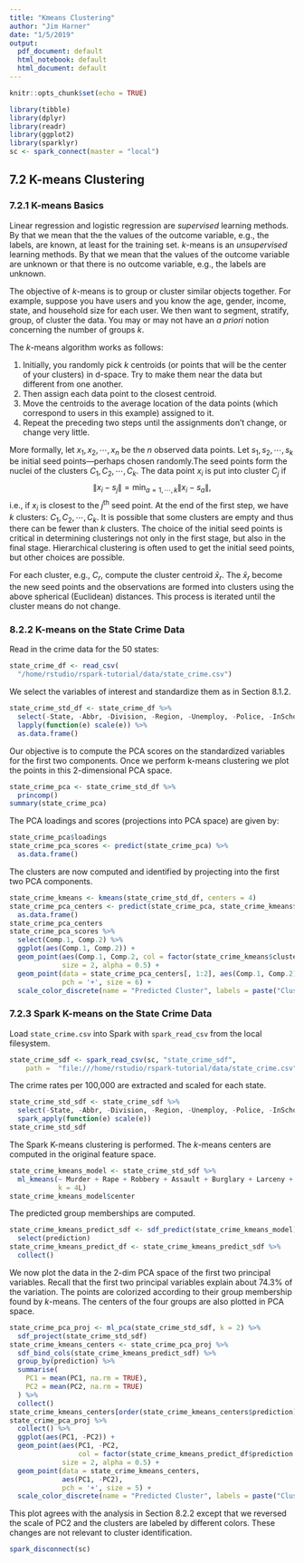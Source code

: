 ```yaml
---
title: "Kmeans Clustering"
author: "Jim Harner"
date: "1/5/2019"
output:
  pdf_document: default
  html_notebook: default
  html_document: default
---
```


```r
knitr::opts_chunk$set(echo = TRUE)

library(tibble)
library(dplyr)
library(readr)
library(ggplot2)
library(sparklyr)
sc <- spark_connect(master = "local")
```

## 7.2 K-means Clustering

### 7.2.1 K-means Basics

Linear regression and logistic regression are *supervised* learning methods. By that we mean that the the values of the outcome variable, e.g., the labels, are known, at least for the training set. $k$-means is an *unsupervised* learning methods. By that we mean that the values of the outcome variable are unknown or that there is no outcome variable, e.g., the labels are unknown.

The objective of $k$-means is to group or cluster similar objects together. For example, suppose you have users and you know the age, gender, income, state, and household size for each user. We then want to segment, stratify, group, of cluster the data. You may or may not have an *a priori* notion concerning the number of groups $k$.

The $k$-means algorithm works as follows:  

1. Initially, you randomly pick $k$ centroids (or points that will be the center of your clusters) in d-space. Try to make them near the data but different from one another.  
2. Then assign each data point to the closest centroid.  
3. Move the centroids to the average location of the data points (which correspond to users in this example) assigned to it.  
4. Repeat the preceding two steps until the assignments don’t change, or change very little.  

More formally, let $x_1, x_2, \cdots, x_n$ be the $n$ observed data points. Let $s_1, s_2, \cdots, s_k$ be initial seed points---perhaps chosen randomly.The seed points form the nuclei of the clusters $C_1, C_2, \cdots, C_k$. The data point $x_i$ is put into cluster $C_j$ if
$$
  \lVert x_i - s_j \rVert = \min_{a = 1, \cdots, k} \lVert x_i - s_a \rVert,
$$
i.e., if $x_i$ is closest to the $j^{\mbox{th}}$ seed point. At the end of the first step, we have $k$ clusters: $C_1, C_2, \cdots, C_k$. It is possible that some clusters are empty and thus there can be fewer than $k$ clusters. The choice of the initial seed points is critical in determining clusterings not only in the first stage, but also in the final stage. Hierarchical clustering is often used to get the initial seed points, but other choices are possible.

For each cluster, e.g., $C_r$, compute the cluster centroid $\bar{x}_r$. The  $\bar{x}_r$  become the new seed points and the observations are formed into clusters using the above spherical (Euclidean) distances. This process is iterated until the cluster means do not change.

### 8.2.2 K-means on the State Crime Data

Read in the crime data for the 50 states:
```r
state_crime_df <- read_csv(
  "/home/rstudio/rspark-tutorial/data/state_crime.csv")
```
We select the variables of interest and standardize them as in Section 8.1.2.
```r
state_crime_std_df <- state_crime_df %>%
  select(-State, -Abbr, -Division, -Region, -Unemploy, -Police, -InSchool) %>%
  lapply(function(e) scale(e)) %>%
  as.data.frame()
```
Our objective is to compute the PCA scores on the standardized variables for the first two components. Once we perform k-means clustering we plot the points in this 2-dimensional PCA space.
```r
state_crime_pca <- state_crime_std_df %>%
  princomp()
summary(state_crime_pca)
```
The PCA loadings and scores (projections into PCA space) are given by:
```r
state_crime_pca$loadings
state_crime_pca_scores <- predict(state_crime_pca) %>%
  as.data.frame()
```
The clusters are now computed and identified by projecting into the first two PCA components.
```r
state_crime_kmeans <- kmeans(state_crime_std_df, centers = 4)
state_crime_pca_centers <- predict(state_crime_pca, state_crime_kmeans$centers) %>%
  as.data.frame()
state_crime_pca_centers
state_crime_pca_scores %>% 
  select(Comp.1, Comp.2) %>%
  ggplot(aes(Comp.1, Comp.2)) +
  geom_point(aes(Comp.1, Comp.2, col = factor(state_crime_kmeans$cluster)),
             size = 2, alpha = 0.5) +
  geom_point(data = state_crime_pca_centers[, 1:2], aes(Comp.1, Comp.2),
             pch = '+', size = 6) +
  scale_color_discrete(name = "Predicted Cluster", labels = paste("Cluster", 1:4))
```

### 7.2.3 Spark K-means on the State Crime Data

Load `state_crime.csv` into Spark with `spark_read_csv` from the local filesystem.
```r
state_crime_sdf <- spark_read_csv(sc, "state_crime_sdf",
    path =  "file:///home/rstudio/rspark-tutorial/data/state_crime.csv")
```

The crime rates per 100,000 are extracted and scaled for each state.
```r
state_crime_std_sdf <- state_crime_sdf %>%
  select(-State, -Abbr, -Division, -Region, -Unemploy, -Police, -InSchool) %>%
  spark_apply(function(e) scale(e))
state_crime_std_sdf
```
The Spark K-means clustering is performed. The $k$-means centers are computed in the original feature space.
```r
state_crime_kmeans_model <- state_crime_std_sdf %>%
  ml_kmeans(~ Murder + Rape + Robbery + Assault + Burglary + Larceny + Auto,
            k = 4L)
state_crime_kmeans_model$center
```

The predicted group memberships are computed.
```r
state_crime_kmeans_predict_sdf <- sdf_predict(state_crime_kmeans_model) %>%
  select(prediction)
state_crime_kmeans_predict_df <- state_crime_kmeans_predict_sdf %>%
  collect()
```

We now plot the data in the 2-dim PCA space of the first two principal variables. Recall that the first two principal variables explain about 74.3\% of the variation. The points are colorized according to their group membership found by $k$-means. The centers of the four groups are also plotted in PCA space.
```r
state_crime_pca_proj <- ml_pca(state_crime_std_sdf, k = 2) %>%
  sdf_project(state_crime_std_sdf)
state_crime_kmeans_centers <- state_crime_pca_proj %>%
  sdf_bind_cols(state_crime_kmeans_predict_sdf) %>%
  group_by(prediction) %>%
  summarise(
    PC1 = mean(PC1, na.rm = TRUE),
    PC2 = mean(PC2, na.rm = TRUE)
  ) %>%
  collect()
state_crime_kmeans_centers[order(state_crime_kmeans_centers$prediction),]
state_crime_pca_proj %>%
  collect() %>%
  ggplot(aes(PC1, -PC2)) +
  geom_point(aes(PC1, -PC2,
                 col = factor(state_crime_kmeans_predict_df$prediction + 1)),
             size = 2, alpha = 0.5) +
  geom_point(data = state_crime_kmeans_centers,
             aes(PC1, -PC2),
             pch = '+', size = 5) +
  scale_color_discrete(name = "Predicted Cluster", labels = paste("Cluster", 1:4))
```
This plot agrees with the analysis in Section 8.2.2 except that we reversed the scale of PC2 and the clusters are labeled by different colors. These changes are not relevant to cluster identification.

```r
spark_disconnect(sc)
```
